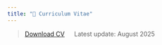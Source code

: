 ```yaml
---
title: "📜 Curriculum Vitae"
---
```


> [Download CV](/assets/CV.pdf) &emsp; Latest update: August 2025
